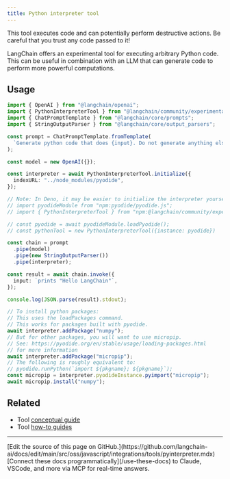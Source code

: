 ```yaml
---
title: Python interpreter tool
---
```


<Warning>
This tool executes code and can potentially perform destructive actions. Be careful that you trust any code passed to it!
</Warning>

LangChain offers an experimental tool for executing arbitrary Python code.
This can be useful in combination with an LLM that can generate code to perform more powerful computations.

## Usage

```typescript
import { OpenAI } from "@langchain/openai";
import { PythonInterpreterTool } from "@langchain/community/experimental/tools/pyinterpreter";
import { ChatPromptTemplate } from "@langchain/core/prompts";
import { StringOutputParser } from "@langchain/core/output_parsers";

const prompt = ChatPromptTemplate.fromTemplate(
  `Generate python code that does {input}. Do not generate anything else.`
);

const model = new OpenAI({});

const interpreter = await PythonInterpreterTool.initialize({
  indexURL: "../node_modules/pyodide",
});

// Note: In Deno, it may be easier to initialize the interpreter yourself:
// import pyodideModule from "npm:pyodide/pyodide.js";
// import { PythonInterpreterTool } from "npm:@langchain/community/experimental/tools/pyinterpreter";

// const pyodide = await pyodideModule.loadPyodide();
// const pythonTool = new PythonInterpreterTool({instance: pyodide})

const chain = prompt
  .pipe(model)
  .pipe(new StringOutputParser())
  .pipe(interpreter);

const result = await chain.invoke({
  input: `prints "Hello LangChain"`,
});

console.log(JSON.parse(result).stdout);

// To install python packages:
// This uses the loadPackages command.
// This works for packages built with pyodide.
await interpreter.addPackage("numpy");
// But for other packages, you will want to use micropip.
// See: https://pyodide.org/en/stable/usage/loading-packages.html
// for more information
await interpreter.addPackage("micropip");
// The following is roughly equivalent to:
// pyodide.runPython(`import ${pkgname}; ${pkgname}`);
const micropip = interpreter.pyodideInstance.pyimport("micropip");
await micropip.install("numpy");
```

## Related

- Tool [conceptual guide](/oss/javascript/langchain/tools)
- Tool [how-to guides](/oss/javascript/langchain/tools)

---

<Callout icon="pen-to-square" iconType="regular">
    [Edit the source of this page on GitHub.](https://github.com/langchain-ai/docs/edit/main/src/oss/javascript/integrations/tools/pyinterpreter.mdx)
</Callout>
<Tip icon="terminal" iconType="regular">
    [Connect these docs programmatically](/use-these-docs) to Claude, VSCode, and more via MCP for    real-time answers.
</Tip>
